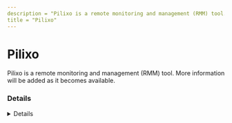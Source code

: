 ```yaml
---
description = "Pilixo is a remote monitoring and management (RMM) tool. More information will be added as it becomes available."
title = "Pilixo"
---
```




# Pilixo

Pilixo is a remote monitoring and management (RMM) tool. More information will be added as it becomes available.

### Details
<Details author={""}
         category={""}
         created={""}
         website={""}
         lastModified={"2-9-2024"}
         privileges={""}
         free={ false }
         verification={ false }
/>

#### Installation Paths
<Card code={ ["rdp.exe", "Pilixo_Installer*.exe"] }/>





### Forensic Artifacts




#### Network Artifacts
<EuiSpacer size="xl"/>
<NetworkArtifactsTable data={ [{"Description": "Known remote domains", "Domains": ["pilixo.com", "download.pilixo.com", "*.pilixo.com"], "Ports": []}] }/>




### Detections
- Detects potential network activity of Pilixo RMM tool
  - [Sigma Rule](https://github.com/magicsword-io/LOLRMM/blob/main/detections/sigma/pilixo_network_sigma.yml)
- Detects potential processes activity of Pilixo RMM tool
  - [Sigma Rule](https://github.com/magicsword-io/LOLRMM/blob/main/detections/sigma/pilixo_processes_sigma.yml)

### References
- [https://pilixo.freshdesk.com/support/solutions/articles/9000141879-device-connectivity-and-firewalls](https://pilixo.freshdesk.com/support/solutions/articles/9000141879-device-connectivity-and-firewalls)

